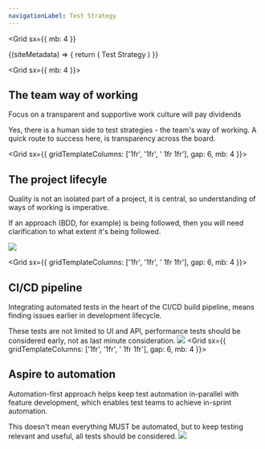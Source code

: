 ```yaml
---
navigationLabel: Test Strategy
---
```


<Grid
  sx={{
    mb: 4
  }}
>
<SiteMetaData>
  {(siteMetadata) => {
    return (
      <Fragment>
        <Heading variant="styles.h1">Test Strategy</Heading>
      </Fragment>
    )
  }}
</SiteMetaData>
</Grid>

<Grid  sx={{ mb: 4 }}>  
<Box>

## The team way of working

<Message variant='muted' mb={4}>
  Focus on a transparent and supportive work culture will pay dividends
</Message>

Yes, there is a human side to test strategies - the team's way of working. A quick route to success here, is transparency across the board.

</Box>

</Grid>

<Grid  sx={{ gridTemplateColumns: ['1fr', '1fr', '  1fr 1fr'], gap: 6, mb: 4 }}>  
<Box>

## The project lifecyle

Quality is not an isolated part of a project, it is central, so understanding of ways of working is imperative.

If an approach (BDD, for example) is being followed, then you will need clarification to what extent it's being followed.

</Box>
<Box>
<Image src="https://raw.githubusercontent.com/jaffamonkey/gatsby-theme-terminal/main/static/images/bdd.jpg" />
</Box>
</Grid>

<Grid  sx={{ gridTemplateColumns: ['1fr', '1fr', '  1fr 1fr'], gap: 6, mb: 4 }}>  
<Box>

## CI/CD pipeline

Integrating automated tests in the heart of the CI/CD build pipeline, means finding issues earlier in development lifecycle.

These tests are not limited to UI and API, performance tests should be considered early, not as last minute consideration.
</Box>
<Box>
<Image src="https://raw.githubusercontent.com/jaffamonkey/gatsby-theme-terminal/main/static/images/cicd.png" />
</Box>
</Grid> 
<Grid  sx={{ gridTemplateColumns: ['1fr', '1fr', '  1fr 1fr'], gap: 6, mb: 4 }}>  
<Box>

## Aspire to automation

Automation-first approach helps keep test automation in-parallel with feature development, which enables test teams to achieve in-sprint automation.

This doesn't mean everything MUST be automated, but to keep testing relevant and useful, all tests should be considered.
</Box>
<Box>
<Image src="https://raw.githubusercontent.com/jaffamonkey/gatsby-theme-terminal/main/static/images/bash.png" />
</Box>
</Grid>
